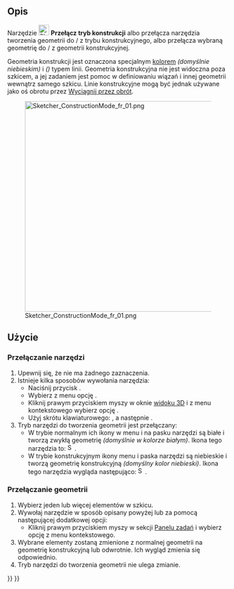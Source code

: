 <languages/>

{{Docnav/pl
|[[Sketcher_CreatePeriodicBSplineByInterpolation/pl|Okresowa krzywa złożona przez węzły]]
|[[Sketcher_Dimension/pl|Wiązania wymiarów]]
|[[Sketcher_Workbench/pl|środowisko pracy Szkicownik]]
|IconL=Sketcher_CreatePeriodicBSplineByInterpolation.svg
|IconR=Sketcher_Dimension.svg
|IconC=Workbench_Sketcher.svg
}}

{{GuiCommand/pl
|Name=Sketcher ToggleConstruction
|Name/pl=Szkicownik: Przełącz geometrię konstrukcji
|MenuLocation=Szkic → Elementy geometryczne szkicownika → Przełącz tryb konstrukcji
|Workbenches=[[Sketcher_Workbench/pl|Szkicownik]]
|Shortcut={{KEY|G}} {{KEY|N}}
|SeeAlso=
}}

<span id="Description"></span>
==Opis==

Narzędzie [[Image:Sketcher_ToggleConstruction.svg|24px]] '''Przełącz tryb konstrukcji''' albo przełącza narzędzia tworzenia geometrii do / z trybu konstrukcyjnego, albo przełącza wybraną geometrię do / z geometrii konstrukcyjnej.

Geometria konstrukcji jest oznaczona specjalnym [[Sketcher_Preferences/pl#Wygląd_zewnętrzny|kolorem]] ''(domyślnie niebieskim)'' i ''({{Version/pl|1.0}})'' typem linii. Geometria konstrukcyjna nie jest widoczna poza szkicem, a jej zadaniem jest pomoc w definiowaniu wiązań i innej geometrii wewnątrz samego szkicu. Linie konstrukcyjne mogą być jednak używane jako oś obrotu przez [[PartDesign_Revolution/pl|Wyciągnij przez obrót]].

[[File:Sketcher_ConstructionMode_fr_01.png|480px]]

<span id="Usage"></span>
==Użycie==

<span id="Toggle_tools"></span>
===Przełączanie narzędzi===

# Upewnij się, że nie ma żadnego zaznaczenia.
# Istnieje kilka sposobów wywołania narzędzia:
#* Naciśnij przycisk {{Button|[[Image:Sketcher_ToggleConstruction.svg|16px]] '''Przełącz tryb konstrukcji'''}}.
#* Wybierz z menu opcję {{MenuCommand|Szkic → Elementy geometryczne szkicownika → [[Image:Sketcher_ToggleConstruction.svg|16px]] Przełącz tryb konstrukcji}}.
#* Kliknij prawym przyciskiem myszy w oknie [[3D_view/pl|widoku 3D]] i z menu kontekstowego wybierz opcję {{MenuCommand|[[Image:Sketcher_ToggleConstruction.svg|16px]] Przełącz tryb konstrukcji}}.
#* Użyj skrótu klawiaturowego: {{KEY|G}}, a następnie {{KEY|N}}.
# Tryb narzędzi do tworzenia geometrii jest przełączany:
#* W trybie normalnym ich ikony w menu i na pasku narzędzi są białe i tworzą zwykłą geometrię ''(domyślnie w kolorze białym)''. Ikona tego narzędzia to: [[Image:Sketcher_ToggleConstruction.svg|16px]].
#* W trybie konstrukcyjnym ikony menu i paska narzędzi są niebieskie i tworzą geometrię konstrukcyjną ''(domyślny kolor niebieski)''. Ikona tego narzędzia wygląda następująco: [[Image:Sketcher_ToggleConstruction_Constr.svg|16px]].

<span id="Toggle_geometry"></span>
===Przełączanie geometrii===

# Wybierz jeden lub więcej elementów w szkicu.
# Wywołaj narzędzie w sposób opisany powyżej lub za pomocą następującej dodatkowej opcji:
#* Kliknij prawym przyciskiem myszy w sekcji {{MenuCommand|Elementy}} [[Sketcher_Dialog/pl|Panelu zadań]] i wybierz opcję {{MenuCommand|[[Image:Sketcher_ToggleConstruction.svg|16px]] Przełącz tryb konstrukcji}} z menu kontekstowego.
# Wybrane elementy zostaną zmienione z normalnej geometrii na geometrię konstrukcyjną lub odwrotnie. Ich wygląd zmienia się odpowiednio.
# Tryb narzędzi do tworzenia geometrii nie ulega zmianie.


{{Docnav/pl
|[[Sketcher_CreatePeriodicBSplineByInterpolation/pl|Okresowa krzywa złożona przez węzły]]
|[[Sketcher_Dimension/pl|Wiązania wymiarów]]
|[[Sketcher_Workbench/pl|środowisko pracy Szkicownik]]
|IconL=Sketcher_CreatePeriodicBSplineByInterpolation.svg
|IconR=Sketcher_Dimension.svg
|IconC=Workbench_Sketcher.svg
}}

{{Sketcher_Tools_navi{{#translation:}}}}
{{Userdocnavi{{#translation:}}}}